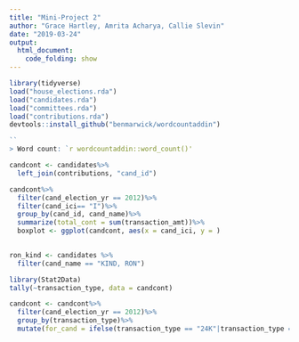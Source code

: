 ```yaml
---
title: "Mini-Project 2"
author: "Grace Hartley, Amrita Acharya, Callie Slevin"
date: "2019-03-24"
output: 
  html_document:
    code_folding: show
---
```


```r
library(tidyverse)
load("house_elections.rda")
load("candidates.rda")
load("committees.rda")
load("contributions.rda")
devtools::install_github("benmarwick/wordcountaddin")

``
> Word count: `r wordcountaddin::word_count()'

```


```r
candcont <- candidates%>% 
  left_join(contributions, "cand_id")
```

```r
candcont%>%
  filter(cand_election_yr == 2012)%>% 
  filter(cand_ici== "I")%>%
  group_by(cand_id, cand_name)%>%
  summarize(total_cont = sum(transaction_amt))%>% 
  boxplot <- ggplot(candcont, aes(x = cand_ici, y = )
  

```

```r
ron_kind <- candidates %>%
  filter(cand_name == "KIND, RON")
```

```r
library(Stat2Data)
tally(~transaction_type, data = candcont)
```

```r
candcont <- candcont%>%
  filter(cand_election_yr == 2012)%>% 
  group_by(transaction_type)%>%
  mutate(for_cand = ifelse(transaction_type == "24K"|transaction_type ==  "24E", 'forcan','agcan'))
```
